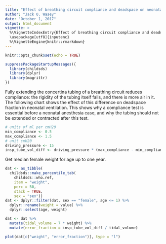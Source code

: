 ```yaml
---
title: "Effect of breathing circuit compliance and deadspace on neonatal ventilation"
author: "Jack O. Wasey"
date: "October 1, 2017"
output: html_document
vignette: >
  %\VignetteIndexEntry{Effect of breathing circuit compliance and deadspace on neonatal ventilation}
  \usepackage[utf8]{inputenc}
  %\VignetteEngine{knitr::rmarkdown}
---
```


```r
knitr::opts_chunk$set(echo = TRUE)

suppressPackageStartupMessages({
  library(childsds)
  library(dplyr)
  library(magrittr)
})
```

Fully extending the concertina tubing of a breathing circuit reduces compliance: the rigidity of the tubing itself falls, and there is more air in it. The following chart shows the effect of this difference on deadspace fraction in neonatal ventilation. This shows why a compliance test is essential before a neonatal anesthesia case, and why the tubing should not be extended or contracted after this test.

```r
# units of ml per cmH20
min_compliance <- 0.5
max_compliance <- 1.5
# unit cmH20
driving_pressure <- 15
insp_tube_vol_diff <- driving_pressure * (max_compliance - min_compliance)
```
Get median female weight for age up to one year.
```r
dat <- as_tibble(
  childsds::make_percentile_tab(
    childsds::who.ref, 
    item = "weight",
    perc = 50,
    stack = TRUE, 
    sex = "sex"))
dat <- dplyr::filter(dat, sex == "female", age <= 1) %>%
  dplyr::rename(weight = value) %>% 
  dplyr::select(age, weight)
```

```r
dat <- dat %>%
  mutate(tidal_volume = 7 * weight) %>% 
  mutate(error_fraction = insp_tube_vol_diff / tidal_volume)

plot(dat[c("weight", "error_fraction")], type = "l")
```
